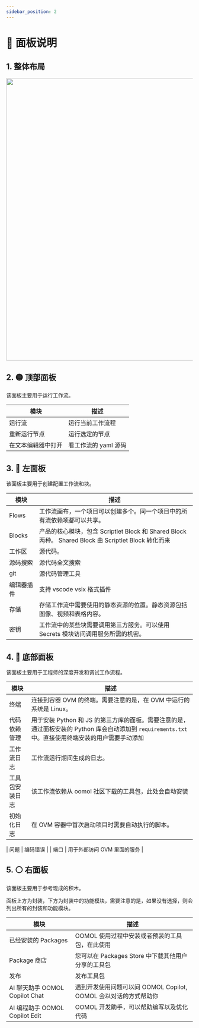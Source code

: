 ```yaml
---
sidebar_position: 2
---
```



# 📝 面板说明

## 1. 整体布局

<img src={panel} width="760" />

## 2. 🟡 顶部面板

该面板主要用于运行工作流。

| 模块               | 描述                 |
| ------------------ | -------------------- |
| 运行流             | 运行当前工作流程     |
| 重新运行节点       | 运行选定的节点       |
| 在文本编辑器中打开 | 看工作流的 yaml 源码 |

## 3. 🔴 左面板

该面板主要用于创建配置工作流和块。

| 模块       | 描述                                                                                                 |
| ---------- | ---------------------------------------------------------------------------------------------------- |
| Flows      | 工作流画布，一个项目可以创建多个。同一个项目中的所有流依赖项都可以共享。                             |
| Blocks     | 产品的核心模块，包含 Scriptlet Block 和 Shared Block 两种。 Shared Block 由 Scriptlet Block 转化而来 |
| 工作区     | 源代码。                                                                                             |
| 源码搜索   | 源代码全文搜索                                                                                       |
| git        | 源代码管理工具                                                                                       |
| 编辑器插件 | 支持 vscode vsix 格式插件                                                                            |
| 存储       | 存储工作流中需要使用的静态资源的位置。静态资源包括图像、视频和表格内容。                             |
| 密钥       | 工作流中的某些块需要调用第三方服务。可以使用 Secrets 模块访问调用服务所需的机密。                    |

## 4. 🔵 底部面板

该面板主要用于工程师的深度开发和调试工作流程。

| 模块           | 描述                                                                                                                                                 |
| -------------- | ---------------------------------------------------------------------------------------------------------------------------------------------------- |
| 终端           | 连接到容器 OVM 的终端。需要注意的是，在 OVM 中运行的系统是 Linux。                                                                                   |
| 代码依赖管理   | 用于安装 Python 和 JS 的第三方库的面板。需要注意的是，通过面板安装的 Python 库会自动添加到 `requirements.txt` 中。直接使用终端安装的用户需要手动添加 |
| 工作流日志     | 工作流运行期间生成的日志。                                                                                                                           |
| 工具包安装日志 | 该工作流依赖从 oomol 社区下载的工具包，此处会自动安装                                                                                                |
| 初始化日志     | 在 OVM 容器中首次启动项目时需要自动执行的脚本。                                                                                                      |

| 问题 | 编码错误 |
| 端口 | 用于外部访问 OVM 里面的服务 |

## 5. ⚪ 右面板

该面板主要用于参考现成的积木。

面板上方为封装，下方为封装中的功能模块，需要注意的是，如果没有选择，则会列出所有的封装和功能模块。

| 模块                           | 描述                                                             |
| ------------------------------ | ---------------------------------------------------------------- |
| 已经安装的 Packages            | OOMOL 使用过程中安装或者预装的工具包，在此使用                   |
| Package 商店                   | 您可以在 Packages Store 中下载其他用户分享的工具包               |
| 发布                           | 发布工具包                                                       |
| AI 聊天助手 OOMOL Copilot Chat | 遇到开发使用问题可以问 OOMOL Copilot, OOMOL 会以对话的方式帮助你 |
| AI 编程助手 OOMOL Copilot Edit | OOMOL 开发助手，可以帮助编写以及优化代码                         |
